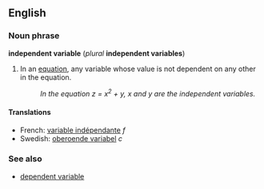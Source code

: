 ==English==
===Noun phrase===
'''independent variable''' (''plural'' '''independent variables''')

# {{mathematics}} In an [[equation]], any variable whose value is not dependent on any other in the equation.
#:''In the equation z = x<sup>2</sup> + y, x and y are the independent variables.''

==== Translations ====
*French: [[variable indépendante]] ''f''
*Swedish: [[oberoende variabel]] ''c''

===See also===
*[[dependent variable]]